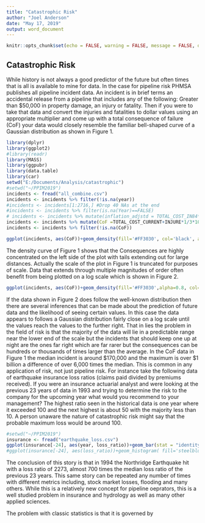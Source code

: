 ---
title: "Catastrophic Risk"
author: "Joel Anderson"
date: "May 17, 2019"
output: word_document
---

```{r setup, include=FALSE}
knitr::opts_chunk$set(echo = FALSE, warning = FALSE, message = FALSE, dpi = 300)
```

## Catastrophic Risk
While history is not always a good predictor of the future but often times that is all is available to mine for data.  In the case for pipeline risk PHMSA publishes all pipeline incident data.  An incident is in brief terms an accidental release from a pipeline that includes any of the following: Greater than $50,000 in property damage, an injury or fatality.  Then if you were to take that data and convert the injuries and fatalities to dollar values using an appropriate multiplier and come up with a total consequence of failure (CoF) your data would closely resemble the familiar bell-shaped curve of a Gaussian distribution as shown in Figure 1.
  
```{r import data, fig.cap="Figure 1: CoF Data Density Curve"}
library(dplyr)
library(ggplot2)
#library(readr)
library(MASS)
library(ggpubr)
library(data.table)
library(car)
setwd("E:/Documents/Analysis/catastrophic")
#setwd("~/PPIM2019")
incidents <- fread("all_combine.csv")
incidents <- incidents %>% filter(!is.na(year))
#incidents <- incidents[1:2716,] #Drop 40 NAs at the end
#incidents <- incidents %>% filter(is.na(Year)==FALSE)
# incidents <- incidents %>% mutate(inflation_adjstd = TOTAL_COST_IN84*2.49) #Per CPI calculator adjusted 1984 to 2019
incidents <- incidents %>% mutate(CoF =TOTAL_COST_CURRENT+INJURE*1/3*10.6e6+FATAL*10.6e6)
incidents <- incidents %>% filter(!is.na(CoF))

ggplot(incidents, aes(CoF))+geom_density(fill='#FF3030', col='black', alpha=0.8)+theme_bw()+xlim(0,5e6)#+scale_x_log10()

```
  
The density curve of Figure 1 shows that the Consequences are highly concentrated on the left side of the plot with tails extending out for large distances.  Actually the scale of the plot in Figure 1 is truncated for purposes of scale.  Data that extends through multiple magnitudes of order often benefit from being plotted on a log scale which is shown in Figure 2. 
  
```{r CoF Data on a log scale, fig.cap="Figure 2: CoF Density Curve - log scale"}

ggplot(incidents, aes(CoF))+geom_density(fill='#FF3030',alpha=0.8, col='black')+theme_bw()+scale_x_log10()
```

If the data shown in Figure 2 does follow the well-known distribution then there are several inferences that can be made about the prediction of future data and the likelihood of seeing certain values.  In this case the data appears to follows a Gaussian distribution fairly close on a log scale until the values reach the values to the further right.  That in lies the problem in the field of risk is that the majority of the data will lie in a predictable range near the lower end of the scale but the incidents that should keep one up at night are the ones far right which are far rarer but the consequences can be hundreds or thousands of times larger than the average.  In the CoF data in Figure 1 the median incident is around \$170,000 and the maximum is over \$1 billion a difference of over 6,000 times the median.  This is common in any application of risk, not just pipeline risk.  For instance take the following data of earthquake insurance loss ratios (claims paid divided by premiums received).  If you were an insurance actuarial analyst and were looking at the previous 23 years of data in 1993 and trying to determine the risk to the company for the upcoming year what would you recommend to your management?  The highest ratio seen in the historical data is one year where it exceeded 100 and the next highest is about 50 with the majority less than 10.  A person unaware the nature of catastrophic risk might say that the probable maximum loss would be around 100.
  
```{r insurance losses}
#setwd("~/PPIM2019")
insurance <- fread("earthquake_loss.csv")
ggplot(insurance[-24], aes(year, loss_ratio))+geom_bar(stat = "identity", fill='steelblue2',col='black')+theme_bw()+scale_y_continuous(breaks=seq(0,140,by=20))
#ggplot(insurance[-24], aes(loss_ratio))+geom_histogram( fill='steelblue2',col='black')+theme_bw()+scale_y_continuous(breaks = seq(0,10, by=2))
```
  
The conclusion of this story is that in 1994 the Northridge Earthquake hit with a loss ratio of 2273, almost 700 times the median loss ratio of the previous 23 years.  This same story can be repeated any number of times with different metrics including, stock market losses, flooding and many others.  While this is a relatively new concept for pipeline oeprators, this is a well studied problem in insurance and hydrology as well as many other applied sciences.  
  
The problem with classic statistics is that it is governed by 

